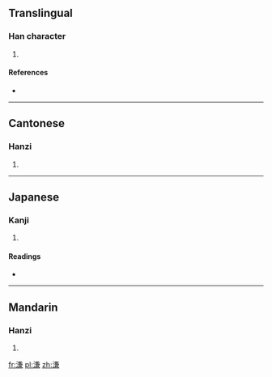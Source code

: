==Translingual==

===Han character===
{{Han char|rn=85|rad=水|as=10|sn=13|four=3813<sub>7</sub>|canj=水廿X金 (ETXC)}}

# {{defn|Han|sort=水10}}

====References====
* {{Han ref|kx=0639.190|dkj=17929|dj=1046.110|hdz=31707.060|uh=6E93|ud=28307|bh=DE49|bd=56905}}

----

==Cantonese==

===Hanzi===
{{yue-hanzi|jyut=|y=lim4}}

# {{defn|lang=yue|sort=水10}}

----

==Japanese==

===Kanji===
{{ja-kanji|grade=|rs=水10}}

# {{defn|lang=ja|sort=水10}}

====Readings====
* {{ja-readings|on=[[れん]] (ren), [[でん]] (den), [[ねん]] (nen), [[かん]] (kan)|kun=[[ねばりつく]] (nebaritsuku)}}

----

==Mandarin==

===Hanzi===
{{cmn-hanzi|pin=[[lián]] ([[lian2]])|wg=lien<sup>2</sup>}}

# {{defn|lang=cmn|sort=水10}}

[[fr:溓]]
[[pl:溓]]
[[zh:溓]]